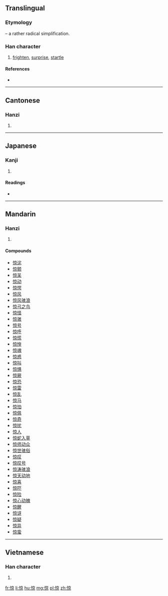 {{also|驚}}
==Translingual==
{{zh-hanzi-box|惊|[[驚]]}}
===Etymology===
{{Han simp|驚}} – a rather radical simplification.<!-- No pun intended, of course. -->

===Han character===
{{Han char|rn=61|rad=心|as=08|sn=11|four=9009<sub>6</sub>|canj=心卜口火 (PYRF)|ids=⿰[[忄]][[京]]}}

# [[frighten]], [[surprise]], [[startle]]

====References====
* {{Han ref|kx=0390.110|dkj=10767|dj=0724.090|hdz=42318.030|uh=60CA|ud=24778|bh=D561|bd=54625}}

----

==Cantonese==

===Hanzi===
{{yue-hanzi|jyut=[[ging1]]|y=ging1|tra=驚}}

# {{defn|lang=yue|sort=心08}}

----

==Japanese==

===Kanji===
{{ja-kanji|grade=|rs=心08}}

# {{defn|lang=ja|sort=心08}}

====Readings====
* {{ja-readings|on=[[りょう]] (ryō)|kun=[[かなしむ]] (kanashimu)}}

----

==Mandarin==

===Hanzi===
{{cmn-hanzi|tra=驚|pin=[[jīng]] ([[jing1]]), [[liáng]] ([[liang2]])|wg=ching<sup>1</sup>, liang<sup>2</sup>}}

# {{defn|lang=cmn|sort=心08}}

====Compounds====
* [[惊诧]]
* [[惊颤]]
* [[惊呆]]
* [[惊动]]
* [[惊愕]]
* [[惊风]]
* [[惊风骇浪]]
* [[惊弓之鸟]]
* [[惊怪]]
* [[惊骇]]
* [[惊号]]
* [[惊呼]]
* [[惊慌]]
* [[惊惶]]
* [[惊魂]]
* [[惊惑]]
* [[惊叫]]
* [[惊惧]]
* [[惊厥]]
* [[惊恐]]
* [[惊雷]]
* [[惊乱]]
* [[惊马]]
* [[惊怕]]
* [[惊佩]]
* [[惊奇]]
* [[惊扰]]
* [[惊人]]
* [[惊蛇入草]]
* [[惊师动众]]
* [[惊世骇俗]]
* [[惊叹]]
* [[惊叹号]]
* [[惊涛骇浪]]
* [[惊天动地]]
* [[惊喜]]
* [[惊吓]]
* [[惊险]]
* [[惊心动魄]]
* [[惊醒]]
* [[惊讶]]
* [[惊疑]]
* [[惊异]]
* [[惊蛰]]

----

==Vietnamese==

===Han character===
{{vi-hantu|[[kinh]]|rs=心08}}

# {{defn|lang=vi|sort=心08}}

[[fr:惊]]
[[li:惊]]
[[hu:惊]]
[[mg:惊]]
[[pl:惊]]
[[zh:惊]]